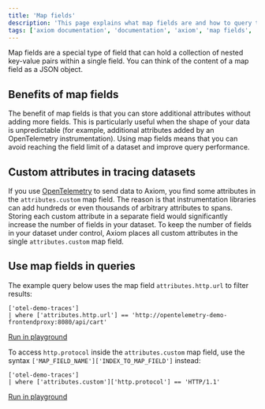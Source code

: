 ```yaml
---
title: 'Map fields'
description: 'This page explains what map fields are and how to query them.'
tags: ['axiom documentation', 'documentation', 'axiom', 'map fields', 'object fields', 'data types']
---
```


Map fields are a special type of field that can hold a collection of nested key-value pairs within a single field. You can think of the content of a map field as a JSON object.

## Benefits of map fields

The benefit of map fields is that you can store additional attributes without adding more fields. This is particularly useful when the shape of your data is unpredictable (for example, additional attributes added by an OpenTelemetry instrumentation). Using map fields means that you can avoid reaching the field limit of a dataset and improve query performance.

## Custom attributes in tracing datasets

If you use [OpenTelemetry](/send-data/opentelemetry) to send data to Axiom, you find some attributes in the `attributes.custom` map field. The reason is that instrumentation libraries can add hundreds or even thousands of arbitrary attributes to spans. Storing each custom attribute in a separate field would significantly increase the number of fields in your dataset. To keep the number of fields in your dataset under control, Axiom places all custom attributes in the single `attributes.custom` map field.

## Use map fields in queries

The example query below uses the map field `attributes.http.url` to filter results:

```kusto
['otel-demo-traces']
| where ['attributes.http.url'] == 'http://opentelemetry-demo-frontendproxy:8080/api/cart'
```

[Run in playground](https://play.axiom.co/axiom-play-qf1k/explorer?initForm=%7b%22apl%22%3a%22%5b%27otel-demo-traces%27%5d%5cn%7c%20where%20%5b%27attributes.http.url%27%5d%20%3d%3d%20%27http%3a%2f%2fopentelemetry-demo-frontendproxy%3a8080%2fapi%2fcart%27%22%2c%22queryOptions%22%3a%7b%22quickRange%22%3a%2230d%22%7d%7d)

To access `http.protocol` inside the `attributes.custom` map field, use the syntax `['MAP_FIELD_NAME']['INDEX_TO_MAP_FIELD']` instead:

```kusto
['otel-demo-traces']
| where ['attributes.custom']['http.protocol'] == 'HTTP/1.1'
```

[Run in playground](https://play.axiom.co/axiom-play-qf1k/explorer?initForm=%7b%22apl%22%3a%22%5b%27otel-demo-traces%27%5d%5cn%7c%20where%20%5b%27attributes.custom%27%5d%5b%27http.protocol%27%5d%20%3d%3d%20%27HTTP%2f1.1%27%22%2c%22queryOptions%22%3a%7b%22quickRange%22%3a%2230d%22%7d%7d)